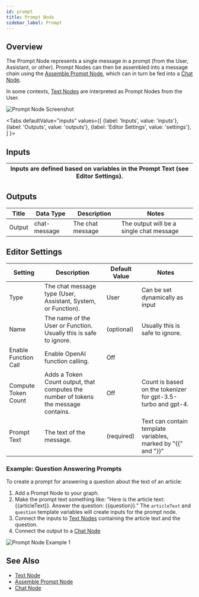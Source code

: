 ```yaml
---
id: prompt
title: Prompt Node
sidebar_label: Prompt
---
```



## Overview

The Prompt Node represents a single message in a prompt (from the User, Assistant, or other). Prompt Nodes can then be assembled into a message chain using the [Assemble Prompt Node](./assemble-prompt), which can in turn be fed into a [Chat Node](./chat).

In some contexts, [Text Nodes](./text) are interpreted as Prompt Nodes from the User.

![Prompt Node Screenshot](./assets/prompt-node.png)

<Tabs
  defaultValue="inputs"
  values={[
    {label: 'Inputs', value: 'inputs'},
    {label: 'Outputs', value: 'outputs'},
    {label: 'Editor Settings', value: 'settings'},
  ]
}>

<TabItem value="inputs">

## Inputs

| Inputs are defined based on variables in the Prompt Text (see Editor Settings). |
| ------ |

</TabItem>

<TabItem value="outputs">

## Outputs

| Title  | Data Type      | Description                 | Notes                                                                                |
| ------ | -------------- | --------------------------- | ------------------------------------------------------------------------------------ |
| Output | chat-message   | The chat message            | The output will be a single chat message |

</TabItem>

<TabItem value="settings">

## Editor Settings

| Setting                 | Description                                                                                                                         | Default Value | Notes |
| ----------------------- | ----------------------------------------------------------------------------------------------------------------------------------- | ------------- | ----- |
| Type                    | The chat message type (User, Assistant, System, or Function).   | User    | Can be set dynamically as input   |
| Name                    | The name of the User or Function. Usually this is safe to ignore. | (optional) | Usually this is safe to ignore. |
| Enable Function Call    | Enable OpenAI function calling. | Off |     |
| Compute Token Count     | Adds a Token Count output, that computes the number of tokens the message contains. | Off   | Count is based on the tokenizer for gpt-3.5-turbo and gpt-4. |
| Prompt Text             | The text of the message.      | (required)  | Text can contain template variables, marked by "{{" and "}}" |

</TabItem>

</Tabs>

### Example: Question Answering Prompts

To create a prompt for answering a question about the text of an article:

1. Add a Prompt Node to your graph.
2. Make the prompt text something like: "Here is the article text: {{articleText}}. Answer the question: {{question}}." The `articleText` and `question` template variables will create inputs for the prompt node.
3. Connect the inputs to [Text Nodes](./text) containing the article text and the question.
4. Connect the output to a [Chat Node](./chat)

![Prompt Node Example 1](./assets/prompt-node-example-01.png)

## See Also

- [Text Node](./text)
- [Assemble Prompt Node](./assemble-prompt)
- [Chat Node](./chat)
